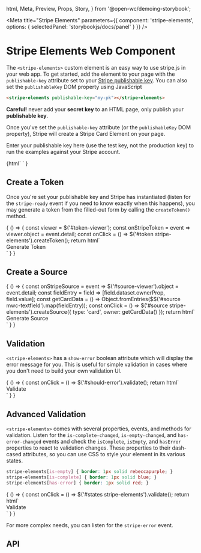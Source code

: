   html,
  Meta,
  Preview,
  Props,
  Story,
} from '@open-wc/demoing-storybook';




<Meta
  title="Stripe Elements"
  parameters={{
    component: 'stripe-elements',
    options: { selectedPanel: 'storybookjs/docs/panel' }
  }}
/>

# Stripe Elements Web Component

The `<stripe-elements>` custom element is an easy way to use stripe.js in your web app.
To get started, add the element to your page with the `publishable-key` attribute set to your
[Stripe publishable key](https://dashboard.stripe.com/account/apikeys). You can also set the `publishableKey` DOM property using JavaScript

```html
<stripe-elements publishable-key="my-pk"></stripe-elements>
```

**Careful!** never add your **secret key** to an HTML page, only publish your **publishable key**.

Once you've set the `publishable-key` attribute (or the `publishableKey` DOM property), Stripe will create a Stripe Card Element on your page.

Enter your publishable key here (use the test key, not the production key) to run the examples against your Stripe account.

<Story name="Enter a Stripe Publishable Key" height="80px">
  {html`
    <mwc-textfield
        outlined
        label="Publishable Key"
        @change="${setKeys('stripe-elements:not(#should-error)')}"
        value="dummy-key">
    </mwc-textfield>`
  }
</Story>


## Create a Token

Once you're set your publishable key and Stripe has instantiated (listen for the `stripe-ready` event if you need to know exactly when this happens),
you may generate a token from the filled-out form by calling the `createToken()` method.

<Preview>
  <Story name="Generate a Token" height="60px">
    {
      () => {
        const viewer = $('#token-viewer');
        const onStripeToken = event => viewer.object = event.detail;
        const onClick = () => $('#token stripe-elements').createToken();
        return html`
        <section id="token">
          <stripe-elements publishable-key="dummy-key" @stripe-token="${onStripeToken}"></stripe-elements>
          <mwc-button class="generate" outlined @click="${onClick}">Generate Token</mwc-button>
        </section>`
      }
    }
  </Story>
</Preview>

<json-viewer id="token-viewer"></json-viewer>

## Create a Source

<Preview>
  <Story name="Generate a Source" height="200px">
    {
      () => {
        const onStripeSource = event => $('#source-viewer').object = event.detail;
        const fieldEntry = field => [field.dataset.ownerProp, field.value];
        const getCardData = () => Object.fromEntries($$('#source mwc-textfield').map(fieldEntry));
        const onClick = () => $('#source stripe-elements').createSource({ type: 'card', owner: getCardData() });
        return html`
        <section id="source">
          <stripe-elements id="source-element" publishable-key="dummy-key" @stripe-source="${onStripeSource}"></stripe-elements>
          <mwc-textfield outlined label="Cardholder Name" data-owner-prop="name"></mwc-textfield>
          <mwc-textfield outlined label="Cardholder Email" data-owner-prop="email"></mwc-textfield>
          <mwc-textfield outlined label="Cardholder Phone" data-owner-prop="phone"></mwc-textfield>
          <mwc-button outlined @click="${onClick}">Generate Source</mwc-button>
        </section>
        `
      }
    }
  </Story>
</Preview>

<json-viewer id="source-viewer"></json-viewer>

## Validation

`<stripe-elements>` has a `show-error` boolean attribute which will display the error message for you.
This is useful for simple validation in cases where you don't need to build your own validation UI.

<Preview>
  <Story name="Error Display" height="60px">
    {
      () => {
        const onClick = () => $('#should-error').validate();
        return html`
        <section id="show-errror">
          <stripe-elements id="should-error" publishable-key="should-error-use-bad-key" show-error></stripe-elements>
          <mwc-button class="generate" outlined @click="${onClick}">Validate</mwc-button>
        </section>`
      }
    }
  </Story>
</Preview>

## Advanced Validation

`<stripe-elements>` comes with several properties, events, and methods for validation.
Listen for the `is-complete-changed`, `is-empty-changed`, and `has-error-changed` events
and check the `isComplete`, `isEmpty`, and `hasError` properties to react to validation changes.
These properties to their dash-cased attributes,
so you can use CSS to style your element in its various states.

```css
stripe-elements[is-empty] { border: 1px solid rebeccapurple; }
stripe-elements[is-complete] { border: 1px solid blue; }
stripe-elements[has-error] { border: 1px solid red; }
```

<Preview>
  <Story name="Validation States" height="60px">
    {
      () => {
        const onClick = () => $('#states stripe-elements').validate();
        return html`
        <style>
          stripe-elements { border-radius: 4px; }
          stripe-elements[is-empty] { border: 1px solid rebeccapurple; }
          stripe-elements[is-complete] { border: 1px solid blue; }
          stripe-elements[has-error] { border: 1px solid red; }
        </style>
        <section id="states">
          <stripe-elements publishable-key="dummy-key"></stripe-elements>
          <mwc-button class="generate" outlined @click="${onClick}">Validate</mwc-button>
        </section>`
      }
    }
  </Story>
</Preview>

For more complex needs, you can listen for the `stripe-error` event.

## API

<Props of="stripe-elements" />
